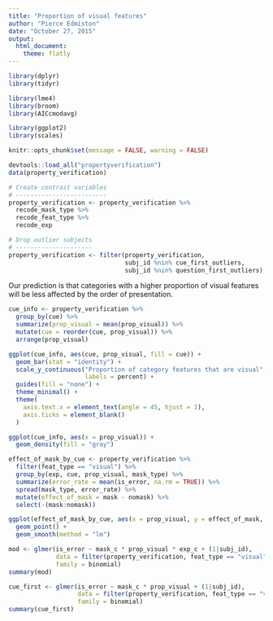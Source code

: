 ```yaml
---
title: "Proportion of visual features"
author: "Pierce Edmiston"
date: "October 27, 2015"
output: 
  html_document:
    theme: flatly
---
```


```r
library(dplyr)
library(tidyr)

library(lme4)
library(broom)
library(AICcmodavg)

library(ggplot2)
library(scales)

knitr::opts_chunk$set(message = FALSE, warning = FALSE)

devtools::load_all("propertyverification")
data(property_verification)

# Create contrast variables
# -------------------------
property_verification <- property_verification %>%
  recode_mask_type %>%
  recode_feat_type %>%
  recode_exp

# Drop outlier subjects
# ---------------------
property_verification <- filter(property_verification,
                                subj_id %nin% cue_first_outliers,
                                subj_id %nin% question_first_outliers)
```

Our prediction is that categories with a higher proportion of visual features
will be less affected by the order of presentation.

```r
cue_info <- property_verification %>%
  group_by(cue) %>%
  summarize(prop_visual = mean(prop_visual)) %>%
  mutate(cue = reorder(cue, prop_visual)) %>%
  arrange(prop_visual)

ggplot(cue_info, aes(cue, prop_visual, fill = cue)) +
  geom_bar(stat = "identity") +
  scale_y_continuous("Proportion of category features that are visual",
                     labels = percent) +
  guides(fill = "none") +
  theme_minimal() +
  theme(
    axis.text.x = element_text(angle = 45, hjust = 1),
    axis.ticks = element_blank()
  )

ggplot(cue_info, aes(x = prop_visual)) +
  geom_density(fill = "gray")
```

```r
effect_of_mask_by_cue <- property_verification %>%
  filter(feat_type == "visual") %>%
  group_by(exp, cue, prop_visual, mask_type) %>%
  summarize(error_rate = mean(is_error, na.rm = TRUE)) %>%
  spread(mask_type, error_rate) %>%
  mutate(effect_of_mask = mask - nomask) %>%
  select(-(mask:nomask))

ggplot(effect_of_mask_by_cue, aes(x = prop_visual, y = effect_of_mask, color = exp)) +
  geom_point() +
  geom_smooth(method = "lm")
```

```r
mod <- glmer(is_error ~ mask_c * prop_visual * exp_c + (1|subj_id),
             data = filter(property_verification, feat_type == "visual"),
             family = binomial)
summary(mod)

cue_first <- glmer(is_error ~ mask_c * prop_visual + (1|subj_id),
                   data = filter(property_verification, feat_type == "visual", exp == "cue_first"),
                   family = binomial)
summary(cue_first)
```